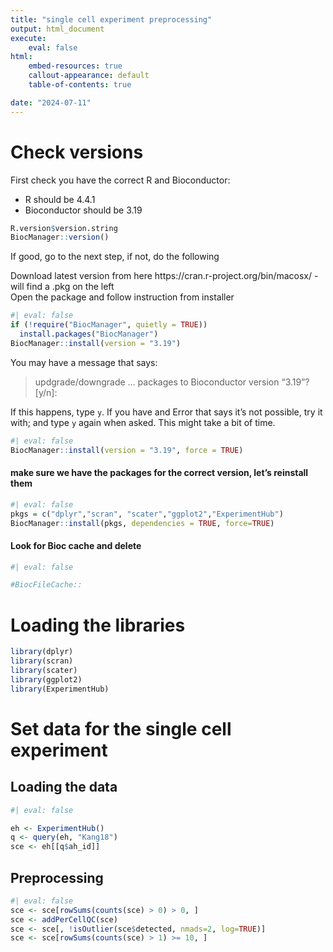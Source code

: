 ```yaml
---
title: "single cell experiment preprocessing"
output: html_document
execute:
    eval: false
html:
    embed-resources: true
    callout-appearance: default
    table-of-contents: true

date: "2024-07-11"
---
```


# Check versions
First check you have the correct R and Bioconductor:

  + R should be 4.4.1
  + Bioconductor should be 3.19
  
```r
R.version$version.string
BiocManager::version()
```

If good, go to the next step, if not, do the following

:::{.callout-note title="update R version" collapse="true"}
Download latest version from here https://cran.r-project.org/bin/macosx/ - will find a .pkg on the left <br/>
Open the package and follow instruction from installer
:::

:::{.callout-note title="reset Bioconductor" collapse="true"}
```r
#| eval: false
if (!require("BiocManager", quietly = TRUE))
  install.packages("BiocManager")
BiocManager::install(version = "3.19")
```

You may have a message that says: <br>

> 
> updgrade/downgrade ... packages to Bioconductor version "3.19"?  [y/n]: 

If this happens, type `y`. If you have and Error that says it's not possible, try it with; and type `y` again when asked. This might take a bit of time. 
```r
#| eval: false
BiocManager::install(version = "3.19", force = TRUE)
```

#### make sure we have the packages for the correct version, let's reinstall them
```r
#| eval: false
pkgs = c("dplyr","scran", "scater","ggplot2","ExperimentHub")
BiocManager::install(pkgs, dependencies = TRUE, force=TRUE)
```

#### Look for Bioc cache and delete
```r
#| eval: false

#BiocFileCache::
```
:::

# Loading the libraries 
```r
library(dplyr)
library(scran)
library(scater)
library(ggplot2)
library(ExperimentHub)
```


# Set data for the single cell experiment
## Loading the data
```r
#| eval: false

eh <- ExperimentHub()
q <- query(eh, "Kang18")
sce <- eh[[q$ah_id]]
```

## Preprocessing
```r
#| eval: false
sce <- sce[rowSums(counts(sce) > 0) > 0, ]
sce <- addPerCellQC(sce)
sce <- sce[, !isOutlier(sce$detected, nmads=2, log=TRUE)]
sce <- sce[rowSums(counts(sce) > 1) >= 10, ]
```

